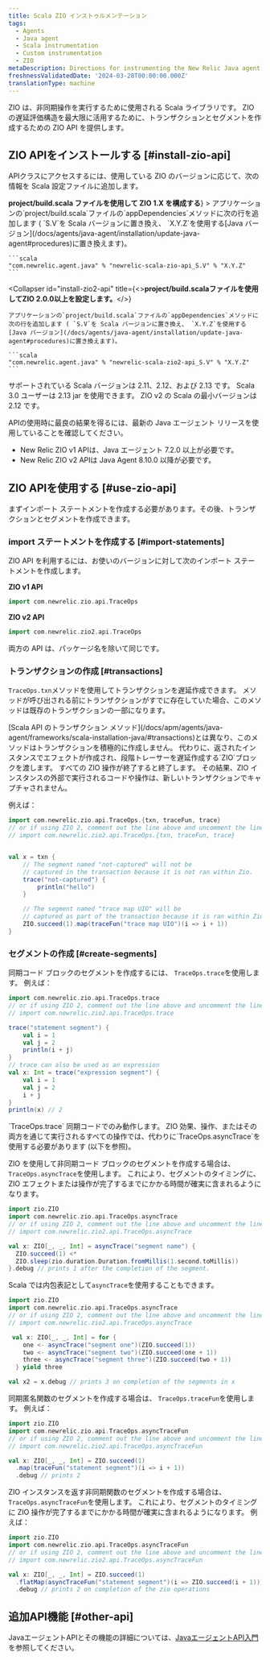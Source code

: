 ```yaml
---
title: Scala ZIO インストゥルメンテーション
tags:
  - Agents
  - Java agent
  - Scala instrumentation
  - Custom instrumentation
  - ZIO
metaDescription: Directions for instrumenting the New Relic Java agent with Scala applications using the ZIO libreary.
freshnessValidatedDate: '2024-03-28T00:00:00.000Z'
translationType: machine
---
```


ZIO は、非同期操作を実行するために使用される Scala ライブラリです。 ZIO の遅延評価構造を最大限に活用するために、トランザクションとセグメントを作成するための ZIO API を提供します。

## ZIO APIをインストールする [#install-zio-api]

APIクラスにアクセスするには、使用している ZIO のバージョンに応じて、次の情報を Scala 設定ファイルに追加します。

<CollapserGroup>
  <Collapser
    id="install-zio1-api"
    title={<><strong>project/build.scala ファイルを使用して ZIO 1.X を構成する</strong></>}
  >
    アプリケーションの`project/build.scala`ファイルの`appDependencies`メソッドに次の行を追加します ( `S.V`を Scala バージョンに置き換え、 `X.Y.Z`を使用する[Java バージョン](/docs/agents/java-agent/installation/update-java-agent#procedures)に置き換えます)。

    ```scala
    "com.newrelic.agent.java" % "newrelic-scala-zio-api_S.V" % "X.Y.Z"
    ```
  </Collapser>

  <Collapser
    id="install-zio2-api"
    title={<><strong>project/build.scalaファイルを使用してZIO 2.0.0以上を設定します。</strong></>}
  >
    アプリケーションの`project/build.scala`ファイルの`appDependencies`メソッドに次の行を追加します ( `S.V`を Scala バージョンに置き換え、 `X.Y.Z`を使用する[Java バージョン](/docs/agents/java-agent/installation/update-java-agent#procedures)に置き換えます)。

    ```scala
    "com.newrelic.agent.java" % "newrelic-scala-zio2-api_S.V" % "X.Y.Z"
    ```
  </Collapser>
</CollapserGroup>

サポートされている Scala バージョンは 2.11、2.12、および 2.13 です。 Scala 3.0 ユーザーは 2.13 jar を使用できます。 ZIO v2 の Scala の最小バージョンは 2.12 です。

<Callout variant="important">
  APIの使用時に最良の結果を得るには、最新の Java エージェント リリースを使用していることを確認してください。

  * New Relic ZIO v1 APIは、Java エージェント 7.2.0 以上が必要です。
  * New Relic ZIO v2 APIは Java Agent 8.10.0 以降が必要です。
</Callout>

## ZIO APIを使用する [#use-zio-api]

まずインポート ステートメントを作成する必要があります。その後、トランザクションとセグメントを作成できます。

### import ステートメントを作成する [#import-statements]

ZIO API を利用するには、お使いのバージョンに対して次のインポート ステートメントを作成します。

**ZIO v1 API**

```scala
import com.newrelic.zio.api.TraceOps
```

**ZIO v2 API**

```scala
import com.newrelic.zio2.api.TraceOps
```

両方の API は、パッケージ名を除いて同じです。

### トランザクションの作成 [#transactions]

`TraceOps.txn`メソッドを使用してトランザクションを遅延作成できます。 メソッドが呼び出される前にトランザクションがすでに存在していた場合、このメソッドは既存のトランザクションの一部になります。

<Callout variant="important">
  [Scala API のトランザクション メソッド](/docs/apm/agents/java-agent/frameworks/scala-installation-java/#transactions)とは異なり、このメソッドはトランザクションを積極的に作成しません。 代わりに、返されたインスタンスでエフェクトが作成され、段階トレーサーを遅延作成する`ZIO`ブロックを渡します。 すべての ZIO 操作が終了すると終了します。 その結果、ZIO インスタンスの外部で実行されるコードや操作は、新しいトランザクションでキャプチャされません。
</Callout>

例えば：

```scala
import com.newrelic.zio.api.TraceOps.{txn, traceFun, trace}
// or if using ZIO 2, comment out the line above and uncomment the line below
// import com.newrelic.zio2.api.TraceOps.{txn, traceFun, trace}


val x = txn {
    // The segment named "not-captured" will not be
    // captured in the transaction because it is not ran within Zio.
    trace("not-captured") {
        println("hello")
    } 

    // The segment named "trace map UIO" will be 
    // captured as part of the transaction because it is ran within Zio.
    ZIO.succeed(1).map(traceFun("trace map UIO")(i => i + 1))
}
```

### セグメントの作成 [#create-segments]

同期コード ブロックのセグメントを作成するには、 `TraceOps.trace`を使用します。 例えば：

```scala
import com.newrelic.zio.api.TraceOps.trace
// or if using ZIO 2, comment out the line above and uncomment the line below
// import com.newrelic.zio2.api.TraceOps.trace

trace("statement segment") {
    val i = 1
    val j = 2
    println(i + j)
}
// trace can also be used as an expression
val x: Int = trace("expression segment") {
    val i = 1
    val j = 2
    i + j
}
println(x) // 2
```

<Callout variant="important">
  `TraceOps.trace` 同期コードでのみ動作します。 ZIO 効果、操作、またはその両方を通じて実行されるすべての操作では、代わりに`TraceOps.asyncTrace`を使用する必要があります (以下を参照)。
</Callout>

ZIO を使用して非同期コード ブロックのセグメントを作成する場合は、 `TraceOps.asyncTrace`を使用します。 これにより、セグメントのタイミングに、ZIO エフェクトまたは操作が完了するまでにかかる時間が確実に含まれるようになります。

```scala
import zio.ZIO
import com.newrelic.zio.api.TraceOps.asyncTrace
// or if using ZIO 2, comment out the line above and uncomment the line below
// import com.newrelic.zio2.api.TraceOps.asyncTrace

val x: ZIO[_, _, Int] = asyncTrace("segment name") {
  ZIO.succeed(1) <*
  ZIO.sleep(zio.duration.Duration.fromMillis(1.second.toMillis))
}.debug // prints 1 after the completion of the segment.

```

Scala では内包表記として`asyncTrace`を使用することもできます。

```scala
import zio.ZIO
import com.newrelic.zio.api.TraceOps.asyncTrace
// or if using ZIO 2, comment out the line above and uncomment the line below
// import com.newrelic.zio2.api.TraceOps.asyncTrace

 val x: ZIO[_, _, Int] = for {
    one <- asyncTrace("segment one")(ZIO.succeed(1))
    two <- asyncTrace("segment two")(ZIO.succeed(one + 1))
    three <- asyncTrace("segment three")(ZIO.succeed(two + 1))
  } yield three

val x2 = x.debug // prints 3 on completion of the segments in x
```

同期匿名関数のセグメントを作成する場合は、 `TraceOps.traceFun`を使用します。 例えば：

```scala
import zio.ZIO
import com.newrelic.zio.api.TraceOps.asyncTraceFun
// or if using ZIO 2, comment out the line above and uncomment the line below
// import com.newrelic.zio2.api.TraceOps.asyncTraceFun

val x: ZIO[_, _, Int] = ZIO.succeed(1)
  .map(traceFun("statement segment")(i => i + 1))
  .debug // prints 2

```

ZIO インスタンスを返す非同期関数のセグメントを作成する場合は、  
`TraceOps.asyncTraceFun`を使用します。 これにより、セグメントのタイミングに ZIO 操作が完了するまでにかかる時間が確実に含まれるようになります。 例えば：

```scala
import zio.ZIO
import com.newrelic.zio.api.TraceOps.asyncTraceFun
// or if using ZIO 2, comment out the line above and uncomment the line below
// import com.newrelic.zio2.api.TraceOps.asyncTraceFun

val x: ZIO[_, _, Int] = ZIO.succeed(1)
  .flatMap(asyncTraceFun("statement segment")(i => ZIO.succeed(i + 1)))
  .debug // prints 2 on completion of the zio operations
```

## 追加API機能 [#other-api]

JavaエージェントAPIとその機能の詳細については、[JavaエージェントAPI入門](/docs/agents/java-agent/custom-instrumentation/java-agent-api)を参照してください。
